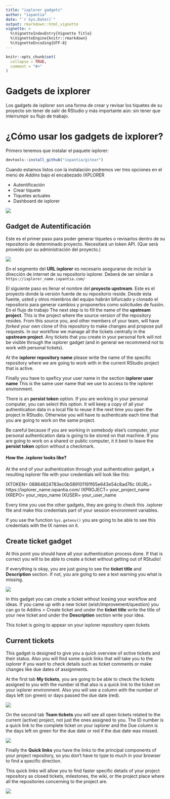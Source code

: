 ```yaml
---
title: "ixplorer gadgets"
author: "ixpantia"
date: "`r Sys.Date()`"
output: rmarkdown::html_vignette
vignette: >
  %\VignetteIndexEntry{Vignette Title}
  %\VignetteEngine{knitr::rmarkdown}
  %\VignetteEncoding{UTF-8}
---
```


```r
knitr::opts_chunk$set(
  collapse = TRUE,
  comment = "#>"
)
```

# Gadgets de ixplorer 

Los gadgets de ixplorer son una forma de crear y revisar los tiquetes de su 
proyecto sin tener de salir de RStudio y más importante aún: sin tener que 
interrumpir su flujo de trabajo.

# ¿Cómo usar los gadgets de ixplorer?

Primero tenemos que instalar el paquete ixplorer:

```r
devtools::install_github("ixpantia/gitear")
```

Cuando estamos listos con la instalación podremos ver tres opciones en el 
menú de *Addins* bajo el encabezado IXPLORER

 - Autentificación
 - Crear tiquete
 - Tiquetes actuales
 - Dashboard de ixplorer  

![](img/addins.png)

## Gadget de Autentificación 

Este es el primer paso para poder generar tiquetes o revisarlos dentro de su
repositorio de determinado proyecto. Necesitará  un token API. (Que será 
proveído por su administración del proyecto.)

![](img/authentication_gadget.png)

En el segmento del **URL ixplorer** es necesario asegurarse de incluir la 
dirección de internet de su repositorio ixplorer. Deberá de ser similar 
a `https://ixplorer_name.ixpantia.com/`

El siguiente paso es llenar el nombre del **proyecto upstream**. Este es el 
proyecto donde la versión fuente de su repositorio reside. Desde ésta fuente,
usted y otros miembros del equipo habrán bifurcado y clonado el repositorio
para generar cambios y proponerlos como solicitudes de fusión. En el flujo de 
trabajo 
The next step is to fill the name of the **upstream project**. This is the
project where the source version of the repository resides. From this source
you, and other members of your team, will have *forked* your own clone of this
repository to make changes and propose pull requests. In our workflow we manage
all the tickets centrally in the **upstream project**. Any tickets that you
create in your personal fork will not be visible through the ixplorer gadget
(and in general we recommend not to work with personal tickets).

At the **ixplorer repository name** please write the name of the specific
repository where we are going to work with in the current RStudio project that
is active. 

Finally you have to speficy your user name in the section **ixplorer user name**
This is the same user name that we use to access to the ixplorer environment.

There is an **persist token** option. If you are working in your personal
computer, you can select this option. It will keep a copy of all your
authentication data in a local file to reuse it the next time you open the
project in RStudio. Otherwise you will have to authenticate each
time that you are going to work on the same project.

Be careful because if you are working in somebody else's computer, your
personal authentication data is going to be stored on that machine. If you
are going to work on a shared or public computer, it it best to leave the 
**persist token** option without a checkmark.

#### How the .ixplorer looks like?

At the end of your authentication through yout authentication gadget, a 
resulting ixplorer file with your credentials will look like this:

IXTOKEN= 08864824783ec0b589101191f65e643e54c8ad76c
IXURL= https://ixplorer_name.ixpantia.com/
IXPROJECT= your_project_name
IXREPO= your_repo_name
IXUSER= your_user_name

Every time you use the other gadgets, they are going to check this .ixplorer
file and make this credentials part of your session environment variables.

If you use the function `Sys.getenv()` you are going to be able to see this
credentials with the IX names on it.

## Create ticket gadget

At this point you should have all your authentication process done. If that is 
correct you will to be able to create a ticket without getting out of RStudio!

If everything is okay, you are just going to see the **ticket title** and
**Description** section. If not, you are going to see a text warning you what
is missing. 

![](img/create_ticket_gadget.png)

In this gadget you can create a ticket without loosing your workflow and ideas.
If you came up  with a new ticket (wish/improvement/question) you can go to
Addins > Create ticket and under the **ticket title** write the title of your
new ticket and under the **Description** section write your idea. 

This ticket is going to appear on your ixplorer repository open tickets

## Current tickets

This gadget is designed to give you a quick overview of active tickets and
their status. Also you will find some quick links that will take you to the 
ixplorer if you want to check details such as ticket comments or make changes 
like due dates of assignments.

At the first tab **My tickets**, you are going to be able to check the tickets
assigned to you with the number id that also is a quick link to the ticket on
your ixplorer environment. Also you will see a column with the number of days 
left (on green) or days passed the due date (red).

![](img/my_tickets.png)

On the second tab **Team tickets** you will see all open tickets related to the
current (active) project, not just the ones assigned to you. The ID number is a
quick link to the complete ticket on your ixplorer and the Due column is the
days left on green for the due date or red if the due date was missed.

![](img/team_tickets.png)

Finally the **Quick links** you have the links to the principal components
of your project repository, so you don't have to type to much in your browser to
find a specific direction.

This quick links will allow you to find faster specific details of your project
repository as closed tickets, milestones, the wiki, or the project place where
all the repositories concerning to the project are.

![](img/quick_links.png)



